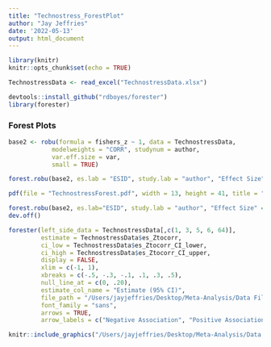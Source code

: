 ---
title: "Technostress_ForestPlot"
author: "Jay Jeffries"
date: '2022-05-13'
output: html_document
---

```{r setup, include=FALSE}
library(knitr)
knitr::opts_chunk$set(echo = TRUE)

TechnostressData <- read_excel("TechnostressData.xlsx")

devtools::install_github("rdboyes/forester")
library(forester)
```

### Forest Plots
```{r forest plots, include = FALSE}
base2 <- robu(formula = fishers_z ~ 1, data = TechnostressData, 
            modelweights = "CORR", studynum = author, 
            var.eff.size = var,
            small = TRUE)

forest.robu(base2, es.lab = "ESID", study.lab = "author", "Effect Size" = fishers_z)

pdf(file = "TechnostressForest.pdf", width = 13, height = 41, title = "Technostress Meta-Analysis Forest Plot", font = "Times")

forest.robu(base2, es.lab="ESID", study.lab = "author", "Effect Size" = fishers_z)
dev.off()

forester(left_side_data = TechnostressData[,c(1, 3, 5, 6, 64)],
         estimate = TechnostressData$es_Ztocorr,
         ci_low = TechnostressData$es_Ztocorr_CI_lower,
         ci_high = TechnostressData$es_Ztocorr_CI_upper,
         display = FALSE,
         xlim = c(-1, 1),
         xbreaks = c(-.5, -.3, -.1, .1, .3, .5), 
         null_line_at = c(0, .20),
         estimate_col_name = "Estimate (95% CI)",
         file_path = "/Users/jayjeffries/Desktop/Meta-Analysis/Data File/forester_plot.png",
         font_family = "sans",
         arrows = TRUE,
         arrow_labels = c("Negative Association", "Positive Association"))
```

```{r Forest Plot, echo = FALSE}
knitr::include_graphics("/Users/jayjeffries/Desktop/Meta-Analysis/Data File/TechnostressForest.pdf")
```
